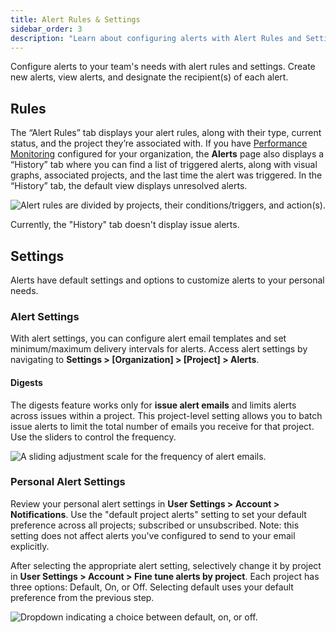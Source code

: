 ```yaml
---
title: Alert Rules & Settings
sidebar_order: 3
description: "Learn about configuring alerts with Alert Rules and Settings."
---
```


Configure alerts to your team's needs with alert rules and settings. Create new alerts, view alerts, and designate the recipient(s) of each alert.

## Rules

The “Alert Rules” tab displays your alert rules, along with their type, current status, and the project they’re associated with. If you have [Performance Monitoring](/product/performance/) configured for your organization, the **Alerts** page also displays a “History” tab where you can find a list of triggered alerts, along with visual graphs, associated projects, and the last time the alert was triggered. In the “History” tab, the default view displays unresolved alerts.

![Alert rules are divided by projects, their conditions/triggers, and action(s).](alert-list.png)

<Note>

Currently, the "History" tab doesn't display issue alerts.

</Note>

## Settings

Alerts have default settings and options to customize alerts to your personal needs.

### Alert Settings

With alert settings, you can configure alert email templates and set minimum/maximum delivery intervals for alerts. Access alert settings by navigating to **Settings > [Organization] > [Project] > Alerts**.

#### Digests

The digests feature works only for **issue alert emails** and limits alerts across issues within a project. This project-level setting allows you to batch issue alerts to limit the total number of emails you receive for that project. Use the sliders to control the frequency.

![A sliding adjustment scale for the frequency of alert emails.](alert_digest.png)

### Personal Alert Settings

Review your personal alert settings in **User Settings > Account > Notifications**. Use the "default project alerts" setting to set your default preference across all projects; subscribed or unsubscribed. Note: this setting does not affect alerts you've configured to send to your email explicitly.

After selecting the appropriate alert setting, selectively change it by project in **User Settings > Account > Fine tune alerts by project**. Each project has three options: Default, On, or Off. Selecting default uses your default preference from the previous step.

![Dropdown indicating a choice between default, on, or off.](specific_project_alert.png)
